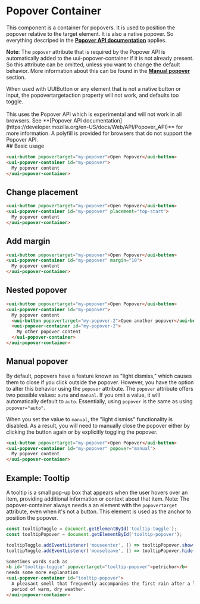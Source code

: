 
<Meta of={stories} />

# Popover Container

This component is a container for popovers. It is used to position the popover relative to the target element.
It is also a native popover. So everything descriped in the **[Popover API documentation](https://developer.mozilla.org/en-US/docs/Web/API/Popover_API)** applies.

**Note**: The `popover` attribute that is required by the Popover API is automatically added to the uui-popover-container if it is not already present. So this attribute can be omitted, unless you want to change the default behavior. More information about this can be found in the **[Manual popover](#manual-popover)** section.

<div
  style={{
    borderLeft: '6px solid #f3d41b',
    background: '#f3d41b24',
    padding: '0px 16px',
    display: 'flex',
    flexDirection: 'column',
  }}>
  When used with UUIButton or any element that is not a native button or input,
  the popovertargetaction property will not work, and defaults too toggle.
</div>
<br />
<div
  style={{
    borderLeft: '6px solid #f3d41b',
    background: '#f3d41b24',
    padding: '0px 16px',
    display: 'flex',
    flexDirection: 'column',
  }}>
  This uses the Popover API which is experimental and will not work in all
  browsers. See **[Popover API
  documentation](https://developer.mozilla.org/en-US/docs/Web/API/Popover_API)**
  for more information. A polyfill is provided for browsers that do not support
  the Popover API.
</div>
<Controls />
## Basic usage

```html
<uui-button popovertarget="my-popover">Open Popover</uui-button>
<uui-popover-container id="my-popover">
  My popover content
</uui-popover-container>
```

## Change placement

```html
<uui-button popovertarget="my-popover">Open Popover</uui-button>
<uui-popover-container id="my-popover" placement="top-start">
  My popover content
</uui-popover-container>
```

## Add margin

```html
<uui-button popovertarget="my-popover">Open Popover</uui-button>
<uui-popover-container id="my-popover" margin="10">
  My popover content
</uui-popover-container>
```

## Nested popover

```html
<uui-button popovertarget="my-popover">Open Popover</uui-button>
<uui-popover-container id="my-popover">
  My popover content
  <uui-button popovertarget="my-popover-2">Open another popover</uui-button>
  <uui-popover-container id="my-popover-2">
    My other popover content
  </uui-popover-container>
</uui-popover-container>
```

## Manual popover

By default, popovers have a feature known as "light dismiss," which causes them to close if you click outside the popover.
However, you have the option to alter this behavior using the `popover` attribute. The `popover` attribute offers two possible values: `auto` and `manual`.
If you omit a value, it will automatically default to `auto`. Essentially, using `popover` is the same as using `popover="auto"`.

When you set the value to `manual`, the "light dismiss" functionality is disabled.
As a result, you will need to manually close the popover either by clicking the button again or by explicitly toggling the popover.

```html
<uui-button popovertarget="my-popover">Open Popover</uui-button>
<uui-popover-container id="my-popover" popover="manual">
  My popover content
</uui-popover-container>
```

## Example: Tooltip

A tooltip is a small pop-up box that appears when the user hovers over an item, providing additional information or context about that item.
Note: The popover-container always needs a an element with the `popovertarget` attribute, even when it's not a button. This element is used as the anchor to position the popover.

```js
const tooltipToggle = document.getElementById('tooltip-toggle');
const tooltipPopover = document.getElementById('tooltip-popover');

tooltipToggle.addEventListener('mouseenter', () => tooltipPopover.show());
tooltipToggle.addEventListener('mouseleave', () => tooltipPopover.hide());
```

```html
Sometimes words such as
<b id="tooltip-toggle" popovertarget="tooltip-popover">petrichor</b>
needs some more explanation
<uui-popover-container id="tooltip-popover">
  A pleasant smell that frequently accompanies the first rain after a long
  period of warm, dry weather.
</uui-popover-container>
```
